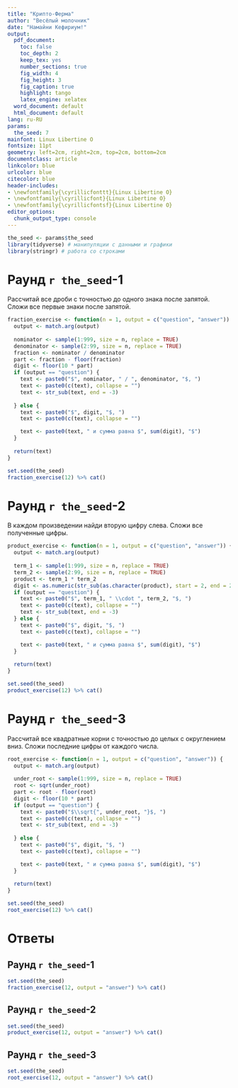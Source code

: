 ```yaml
---
title: "Крипто-Ферма"
author: "Весёлый молочник"
date: "Намайни Кефириум!"
output:
  pdf_document:
    toc: false
    toc_depth: 2
    keep_tex: yes
    number_sections: true
    fig_width: 4
    fig_height: 3
    fig_caption: true
    highlight: tango
    latex_engine: xelatex
  word_document: default
  html_document: default
lang: ru-RU
params:
  the_seed: 7
mainfont: Linux Libertine O
fontsize: 11pt
geometry: left=2cm, right=2cm, top=2cm, bottom=2cm
documentclass: article
linkcolor: blue
urlcolor: blue
citecolor: blue
header-includes:
- \newfontfamily{\cyrillicfonttt}{Linux Libertine O}
- \newfontfamily{\cyrillicfont}{Linux Libertine O}
- \newfontfamily{\cyrillicfontsf}{Linux Libertine O}
editor_options: 
  chunk_output_type: console
---
```


```r
the_seed <- params$the_seed
library(tidyverse) # манипуляции с данными и графики
library(stringr) # работа со строками
```

# Раунд `r the_seed`-1 

Рассчитай все дроби с точностью до одного знака после запятой. Сложи все первые знаки после запятой.

```r
fraction_exercise <- function(n = 1, output = c("question", "answer")) {
  output <- match.arg(output)
  
  nominator <- sample(1:999, size = n, replace = TRUE)
  denominator <- sample(2:99, size = n, replace = TRUE)
  fraction <- nominator / denominator
  part <- fraction - floor(fraction)
  digit <- floor(10 * part)
  if (output == "question") {
    text <- paste0("$", nominator, " / ", denominator, "$, ")
    text <- paste0(c(text), collapse = "")
    text <- str_sub(text, end = -3)
        
  } else {
    text <- paste0("$", digit, "$, ")
    text <- paste0(c(text), collapse = "")

    text <- paste0(text, " и сумма равна $", sum(digit), "$")
  }
  
  return(text)
}

set.seed(the_seed)
fraction_exercise(12) %>% cat()
```



# Раунд `r the_seed`-2

В каждом произведении найди вторую цифру слева. Сложи все полученные цифры.

```r
product_exercise <- function(n = 1, output = c("question", "answer")) {
  output <- match.arg(output)
  
  term_1 <- sample(1:999, size = n, replace = TRUE)
  term_2 <- sample(2:99, size = n, replace = TRUE)
  product <- term_1 * term_2
  digit <- as.numeric(str_sub(as.character(product), start = 2, end = 2))
  if (output == "question") {
    text <- paste0("$", term_1, " \\cdot ", term_2, "$, ")
    text <- paste0(c(text), collapse = "")
    text <- str_sub(text, end = -3)
  } else {
    text <- paste0("$", digit, "$, ")
    text <- paste0(c(text), collapse = "")

    text <- paste0(text, " и сумма равна $", sum(digit), "$")
  }
  
  return(text)
}

set.seed(the_seed)
product_exercise(12) %>% cat()

```


# Раунд `r the_seed`-3

Рассчитай все квадратные корни с точностью до целых с округлением вниз. 
Сложи последние цифры от каждого числа. 

```r
root_exercise <- function(n = 1, output = c("question", "answer")) {
  output <- match.arg(output)
  
  under_root <- sample(1:999, size = n, replace = TRUE)
  root <- sqrt(under_root)
  part <- root - floor(root)
  digit <- floor(10 * part)
  if (output == "question") {
    text <- paste0("$\\sqrt{", under_root, "}$, ")
    text <- paste0(c(text), collapse = "")
    text <- str_sub(text, end = -3)
        
  } else {
    text <- paste0("$", digit, "$, ")
    text <- paste0(c(text), collapse = "")

    text <- paste0(text, " и сумма равна $", sum(digit), "$")
  }
  
  return(text)
}

set.seed(the_seed)
root_exercise(12) %>% cat()
```


# Ответы

## Раунд `r the_seed`-1

```r
set.seed(the_seed)
fraction_exercise(12, output = "answer") %>% cat()
```


## Раунд `r the_seed`-2

```r
set.seed(the_seed)
product_exercise(12, output = "answer") %>% cat()
```


## Раунд `r the_seed`-3

```r
set.seed(the_seed)
root_exercise(12, output = "answer") %>% cat()
```


